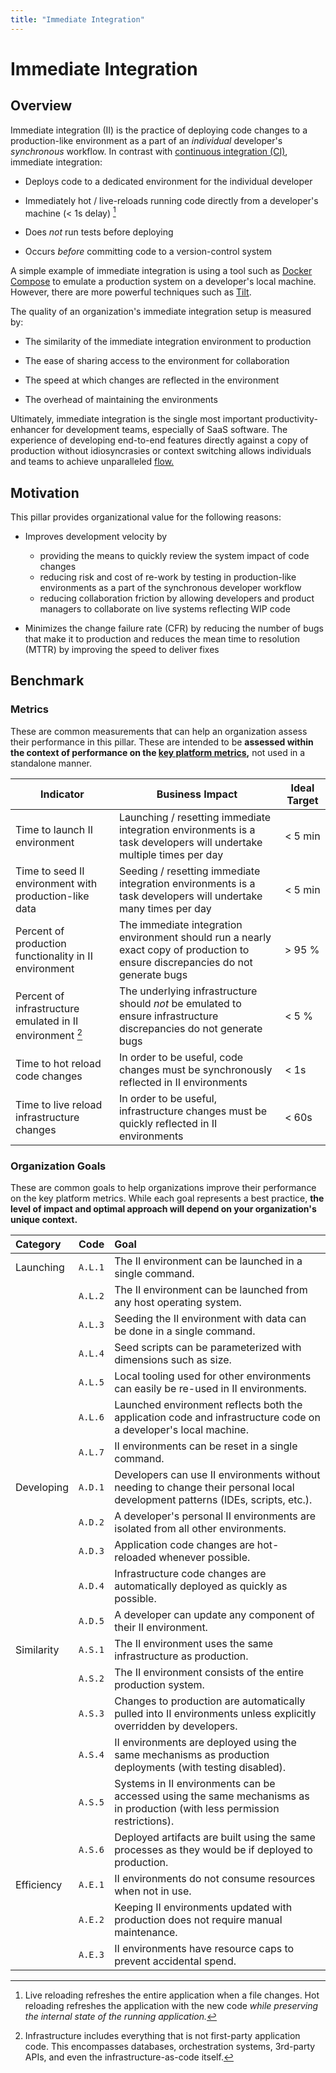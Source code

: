 ```yaml
---
title: "Immediate Integration"
---
```


# Immediate Integration

## Overview

Immediate integration (II) is the practice of deploying code changes to a production-like environment
as a part of an _individual_ developer's _synchronous_ workflow. In contrast with [continuous integration (CI)](/docs/framework/pillars/automation),
immediate integration:

- Deploys code to a dedicated environment for the individual developer

- Immediately hot / live-reloads running code directly from a developer's machine (\< 1s delay) [^1]

- Does _not_ run tests before deploying

- Occurs _before_ committing code to a version-control system

[^1]:
    Live reloading refreshes the entire application when a file changes. Hot reloading refreshes the application
    with the new code _while preserving the internal state of the running application._

A simple example of immediate integration is using a tool such as [Docker Compose](https://docs.docker.com/compose/)
to emulate a production system on a developer's local machine. However, there are more powerful
techniques such as [Tilt](https://tilt.dev/).

The quality of an organization's immediate integration setup is measured by:

- The similarity of the immediate integration environment to production

- The ease of sharing access to the environment for collaboration

- The speed at which changes are reflected in the environment

- The overhead of maintaining the environments

Ultimately, immediate integration is the single most important productivity-enhancer for development teams, especially of SaaS software.
The experience of developing end-to-end features directly against a copy of production without idiosyncrasies
or context switching allows individuals and teams to achieve unparalleled [flow.](<https://en.wikipedia.org/wiki/Flow_(psychology)>)

## Motivation

This pillar provides organizational value for the following reasons:

- Improves development velocity by

  - providing the means to quickly review the system impact of code changes
  - reducing risk and cost of re-work by testing in production-like environments as a part of the synchronous developer workflow
  - reducing collaboration friction by allowing developers and product managers to collaborate on live systems reflecting WIP code

- Minimizes the change failure rate (CFR) by reducing the number of bugs that make it to production and reduces the mean time to resolution (MTTR)
  by improving the speed to deliver fixes

## Benchmark

### Metrics

These are common measurements that can help an organization assess their performance in this pillar. These are
intended to be **assessed within the context of performance on the [key platform metrics](/docs/framework/framework/kpis),** not used in a standalone manner.

| Indicator                                                 | Business Impact                                                                                                                 | Ideal Target |
| --------------------------------------------------------- | ------------------------------------------------------------------------------------------------------------------------------- | ------------ |
| Time to launch II environment                             | Launching / resetting immediate integration environments is a task developers will undertake multiple times per day             | \< 5 min     |
| Time to seed II environment with production-like data     | Seeding / resetting immediate integration environments is a task developers will undertake many times per day                   | \< 5 min     |
| Percent of production functionality in II environment     | The immediate integration environment should run a nearly exact copy of production to ensure discrepancies do not generate bugs | > 95 %       |
| Percent of infrastructure emulated in II environment [^2] | The underlying infrastructure should _not_ be emulated to ensure infrastructure discrepancies do not generate bugs              | \< 5 %       |
| Time to hot reload code changes                           | In order to be useful, code changes must be synchronously reflected in II environments                                          | \< 1s        |
| Time to live reload infrastructure changes                | In order to be useful, infrastructure changes must be quickly reflected in II environments                                      | \< 60s       |

[^2]: Infrastructure includes everything that is not first-party application code. This encompasses databases, orchestration systems, 3rd-party APIs, and even the infrastructure-as-code itself.

### Organization Goals

These are common goals to help organizations improve their performance on the key platform metrics. While each goal represents a best practice, **the level
of impact and optimal approach will depend on your organization's unique context.**

| Category   | Code    | Goal                                                                                                                          |
| :--------- | :------ | :---------------------------------------------------------------------------------------------------------------------------- |
| Launching  | `A.L.1` | The II environment can be launched in a single command.                                                                       |
|            | `A.L.2` | The II environment can be launched from any host operating system.                                                            |
|            | `A.L.3` | Seeding the II environment with data can be done in a single command.                                                         |
|            | `A.L.4` | Seed scripts can be parameterized with dimensions such as size.                                                               |
|            | `A.L.5` | Local tooling used for other environments can easily be re-used in II environments.                                           |
|            | `A.L.6` | Launched environment reflects both the application code and infrastructure code on a developer's local machine.               |
|            | `A.L.7` | II environments can be reset in a single command.                                                                             |
| Developing | `A.D.1` | Developers can use II environments without needing to change their personal local development patterns (IDEs, scripts, etc.). |
|            | `A.D.2` | A developer's personal II environments are isolated from all other environments.                                              |
|            | `A.D.3` | Application code changes are hot-reloaded whenever possible.                                                                  |
|            | `A.D.4` | Infrastructure code changes are automatically deployed as quickly as possible.                                                |
|            | `A.D.5` | A developer can update any component of their II environment.                                                                 |
| Similarity | `A.S.1` | The II environment uses the same infrastructure as production.                                                                |
|            | `A.S.2` | The II environment consists of the entire production system.                                                                  |
|            | `A.S.3` | Changes to production are automatically pulled into II environments unless explicitly overridden by developers.               |
|            | `A.S.4` | II environments are deployed using the same mechanisms as production deployments (with testing disabled).                     |
|            | `A.S.5` | Systems in II environments can be accessed using the same mechanisms as in production (with less permission restrictions).    |
|            | `A.S.6` | Deployed artifacts are built using the same processes as they would be if deployed to production.                             |
| Efficiency | `A.E.1` | II environments do not consume resources when not in use.                                                                     |
|            | `A.E.2` | Keeping II environments updated with production does not require manual maintenance.                                          |
|            | `A.E.3` | II environments have resource caps to prevent accidental spend.                                                               |
